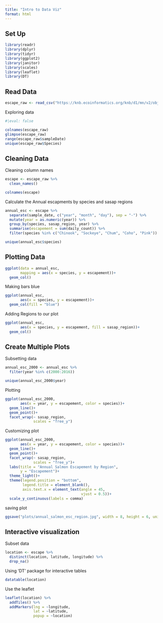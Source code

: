 ```yaml
---
title: "Intro to Data Viz"
format: html
---
```


## Set Up
```r
library(readr)
library(dplyr)
library(tidyr)
library(ggplot2)
library(janitor)
library(scales)
library(leaflet)
library(DT)
```

## Read Data
```r
escape_raw <- read_csv("https://knb.ecoinformatics.org/knb/d1/mn/v2/object/urn%3Auuid%3Af119a05b-bbe7-4aea-93c6-85434dcb1c5e")
```

Exploring data
```r
#|eval: false 

colnames(escape_raw)
glimpse(escape_raw)
range(escape_raw$sampleDate)
unique(escape_raw$Species)

```

## Cleaning Data

Cleaning column names

```r
escape <- escape_raw %>% 
  clean_names()

colnames(escape)
```


Calculate the Annual escapments by species and sasap regions

```r
annual_esc <- escape %>% 
  separate(sample_date, c("year", "month", "day"), sep = "-") %>% 
  mutate(year = as.numeric(year)) %>% 
  group_by(species, sasap_region, year) %>% 
  summarise(escapement = sum(daily_count)) %>% 
  filter(species %in% c("Chinook", "Sockeye", "Chum", "Coho", "Pink"))

unique(annual_esc$species)
```


## Plotting Data
```r
ggplot(data = annual_esc,
       mapping = aes(x = species, y = escapement))+
  geom_col()
```


Making bars blue
```r
ggplot(annual_esc,
       aes(x = species, y = escapement))+
  geom_col(fill = "blue")

```


Adding Regions to our plot

```r
ggplot(annual_esc,
       aes(x = species, y = escapement, fill = sasap_region))+
  geom_col()
```



## Create Multiple Plots
Subsetting data
```r
annual_esc_2000 <- annual_esc %>% 
  filter(year %in% c(2000:2016))

unique(annual_esc_2000$year)
```

Plotting

```r
ggplot(annual_esc_2000,
       aes(x = year, y = escapement, color = species))+
  geom_line()+
  geom_point()+
  facet_wrap(~ sasap_region,
             scales = "free_y")
```


Customizing plot

```r
ggplot(annual_esc_2000,
       aes(x = year, y = escapement, color = species))+
  geom_line()+
  geom_point()+
  facet_wrap(~ sasap_region,
             scales = "free_y")+
  labs(title = "Annual Salmon Escapement by Region",
       y = "Escapement")+
  theme_light()+
  theme(legend.position = "bottom",
        legend.title = element_blank(),
        axis.text.x = element_text(angle = 45,
                                   vjust = 0.5))+
  scale_y_continuous(labels = comma)
```



saving plot
```r
ggsave("plots/annual_salmon_esc_region.jpg", width = 8, height = 6, units = "in")
```



## Interactive visualization

Subset data
```r
location <- escape %>% 
  distinct(location, latitude, longitude) %>% 
  drop_na()
```

Using 'DT' package for interactive tables

```r
datatable(location)
```

Use the leaflet

```r
leaflet(location) %>% 
  addTiles() %>% 
  addMarkers(lng = ~longitude,
             lat = ~latitude,
             popup = ~location)
```

